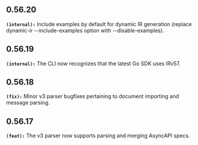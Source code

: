 ## 0.56.20
**`(internal):`** Include examples by default for dynamic IR generation (replace dynamic-ir --include-examples option with --disable-examples).


## 0.56.19
**`(internal):`** The CLI now recognizes that the latest Go SDK uses IRv57.


## 0.56.18
**`(fix):`** Minor v3 parser bugfixes pertaining to document importing and message parsing.


## 0.56.17
**`(feat):`** The v3 parser now supports parsing and merging AsyncAPI specs.


